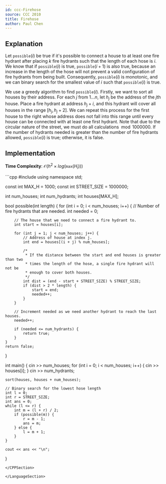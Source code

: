 ```yaml
---
id: ccc-Firehose
source: CCC 2010
title: Firehose
author: Paul Chen
---
```


## Explanation

Let $\texttt{possible}(i)$ be true if it's possible to connect a house to at least one fire hydrant after placing $k$ fire hydrants such that the length of each hose is $i$. We know that if $\texttt{possible}(i)$ is true, $\texttt{possible}(i + 1)$ is also true, because an increase in the length of the hose will not prevent a valid configuration of fire hydrants from being built. Consequently, $\texttt{possible}(i)$ is monotonic, and we can binary search for the smallest value of $i$ such that $\texttt{possible}(i)$ is true.

We use a greedy algorithm to find $\texttt{possible}(i)$. Firstly, we want to sort all houses by their address. For each $j$ from $1...n$, let $h_j$ be the address of the $j$th house. Place a fire hydrant at address $h_j + i$, and this hydrant will cover all houses in the range $[h_j, h_j + 2]$. We can repeat this process for the first house to the right whose address does not fall into this range until every house can be connected with at least one first hydrant. Note that due to the circular nature of the street, we must do all calculations$\mod 1000000$. If the number of hydrants needed is greater than the number of fire hydrants allowed, $\texttt{possible}(i)$ is true; otherwise, it is false.

## Implementation

**Time Complexity**: $\mathcal O(h^2\times log(\texttt{max}(H_i)))$

<LanguageSection>

<CPPSection>
```cpp
#include <bits/stdc++.h>
using namespace std;

const int MAX_H = 1000;
const int STREET_SIZE = 1000000;

int num_houses;
int num_hydrants;
int houses[MAX_H];

bool possible(int length) {
	for (int i = 0; i < num_houses; i++) {
		// Number of fire hydrants that are needed.
		int needed = 0;

		// The house that we need to connect a fire hydrant to.
		int start = houses[i];

		for (int j = 1; j < num_houses; j++) {
			// Address of house at index j.
			int end = houses[(i + j) % num_houses];

			/*
			 * If the distance between the start and end houses is greater than two
			 * times the length of the hose, a single fire hydrant will not be
			 * enough to cover both houses.
			 */
			int dist = (end - start + STREET_SIZE) % STREET_SIZE;
			if (dist > 2 * length) {
				start = end;
				needed++;
			}
		}

		// Increment needed as we need another hydrant to reach the last houses.
		needed++;

		if (needed <= num_hydrants) {
			return true;
		}
	}
	return false;
}

int main() {
	cin >> num_houses;
	for (int i = 0; i < num_houses; i++) {
		cin >> houses[i];
	}
	cin >> num_hydrants;

	sort(houses, houses + num_houses);

	// Binary search for the lowest hose length
	int l = 0;
	int r = STREET_SIZE;
	int ans = 0;
	while (l <= r) {
		int m = (l + r) / 2;
		if (possible(m)) {
			r = m - 1;
			ans = m;
		} else {
			l = m + 1;
		}
	}
	
	cout << ans << "\n";
}
```
</CPPSection>

</LanguageSection>